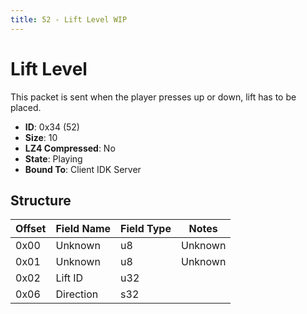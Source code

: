 ```yaml
---
title: 52 - Lift Level WIP
---
```


# Lift Level

This packet is sent when the player presses up or down, lift has to be placed.

- **ID**: 0x34 (52)
- **Size**: 10
- **LZ4 Compressed**: No
- **State**: Playing
- **Bound To**: Client IDK Server

## Structure

| Offset | Field Name       | Field Type | Notes |
|--------|------------------|------------|-------|
| 0x00   | Unknown          | u8         | Unknown |
| 0x01   | Unknown          | u8         | Unknown |
| 0x02   | Lift ID          | u32        |  |
| 0x06   | Direction        | s32        |  |

[//]: # (TEXT)